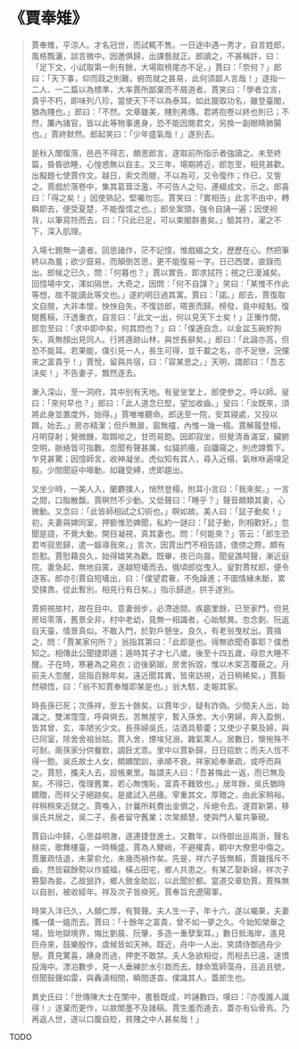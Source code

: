 # 《賈奉雉》

> 賈奉雉，平涼人。才名冠世，而試輒不售。一日途中遇一秀才，自言姓郎，風格飄灑，談言微中。因邀俱歸，出課藝就正。郎讀之，不甚稱許，曰：「足下文，小試取第一則有餘，大場取榜尾亦不足。」賈曰：「奈何？」郎曰：「天下事，仰而跂之則難，俯而就之甚易，此何須鄙人言哉！」遂指一二人、一二篇以為標準，大率賈所鄙棄而不屑道者。賈笑曰：「學者立言，貴乎不朽，即味列八珍，當使天下不以為泰耳。如此獵取功名，雖登臺閣，猶為賤也。」郎曰：「不然。文章雖美，賤則弗傳。君將抱卷以終也則已；不然，簾內諸官，皆以此等物事進身，恐不能因閱君文，另換一副眼睛肺腸也。」賈終默然。郎起笑曰：「少年盛氣哉！」遂別去。
>
> 是秋入闈復落，邑邑不得志，頗思郎言，遂取前所指示者強讀之。未至終篇，昏昏欲睡，心惶惑無以自主。又三年，場期將近，郎忽至，相見甚歡。出擬題七使賈作文。越日，索文而閱，不以為可，又令復作；作已，又訾之。賈戲於落卷中，集其葛茸泛濫，不可告人之句，連綴成文，示之。郎喜曰：「得之矣！」因使熟記，堅囑勿忘。賈笑曰：「實相告」此言不由中，轉瞬即去，便受夏楚，不能復憶之也。」郎坐案頭，強令自誦一遍；因使袒背，以筆寫符而去，曰：「只此已足，可以束閣群書矣。」驗其符，濯之不下，深入肌理。
>
> 入場七題無一遺者。回思諸作，茫不記憶，惟戲綴之文，歷歷在心。然把筆終以為羞；欲少竄易，而顛倒苦思，更不能復易一字。日已西墜，直錄而出。郎候之已久，問：「何暮也？」賈以實告，即求拭符；視之已漫滅矣。回憶場中文，渾如隔世。大奇之，因問：「何不自謀？」笑曰：「某惟不作此等想，故不能讀此等文也。」遂約明日過其寓。賈曰：「諾。」郎去，賈復取文自閱，大非本懷，怏怏自失，不復訪郎，嗒喪而歸。榜發，竟中經魁。復閱舊稿，汗透重衣，自言曰：「此文一出，何以見天下士矣！」正慚怍間，郎忽至曰：「求中即中矣，何其悶也？」曰：「僕適自念，以金盆玉碗貯狗矢，真無顏出見同人。行將遁跡山林，與世長辭矣。」郎曰：「此論亦高，但恐不能耳。若果能，僕引見一人，長生可得，並千載之名，亦不足戀，況儻來之富貴乎！」賈悅，留與共宿，曰：「容某思之。」天明，謂郎曰：「吾志決矣！」不告妻子，飄然遂去。
>
> 漸入深山，至一洞府，其中別有天地。有叟坐堂上，郎使參之，呼以師。叟曰：「來何早也？」郎曰：「此人道念已堅，望加收齒。」叟曰：「汝既來，須將此身並置度外，始得。」賈唯唯聽命。郎送至一院，安其寢處，又投以餌，始去。」房亦精潔；但戶無扉，窗無欞，內惟一幾一榻。賈解履登榻，月明穿射；覺微饑，取餌啖之，甘而易飽。因即寂坐，但覺清香滿室，臟腑空明，脈絡皆可指數。忽聞有聲甚厲，似貓抓癢，自牖窺之，則虎蹲簷下。乍見甚驚；因憶師言，收神凝坐。虎似知有其人，尋入近榻，氣咻咻遍嗅足股。少間聞庭中嗥動，如雞受縛，虎即趨出。
>
> 又坐少時，一美人入，蘭麝撲人，悄然登榻，附耳小言曰：「我來矣。」一言之間，口脂散馥。賈瞑然不少動。又低聲曰：「睡乎？」聲音頗類其妻，心微動。又念曰：「此皆師相試之幻術也。」瞑如故。美人曰：「鼠子動矣！」初，夫妻與婢同室，押褻惟恐婢聞，私約一謎曰：「鼠子動，則相歡好。」忽聞是語，不覺大動，開目凝視，真其妻也。問：「何能來？」答云：「郎生恐君岑寂思歸，遣一嫗導我來。」言次，因賈出門不相告語，偎傍之際，頗有怨懟。賈慰藉良久，始得嬉笑為歡。既畢，夜已向晨，聞叟譙呵聲，漸近庭院。妻急起，無地自匿，遂越短墻而去。俄頃郎從曳入。叟對賈杖郎，便令逐客。郎亦引賈自短墻出，曰：「僕望君奢，不免躁進；不圖情緣未斷，累受撲責。從此暫別，相見行有日矣。」指示歸途，拱手遂別。
>
> 賈俯視故村，故在目中。意妻弱步，必滯途間。疾趨里餘，已至家門，但見房垣零落，舊景全非，村中老幼，竟無一相識者，心始駭異。忽念劉、阮返自天臺，情景真似。不敢入門，於對戶憩坐。良久，有老翁曳杖出。賈揖之，問：「賈某家何所？」翁指其第曰：「此即是也。得無欲聞奇事耶？僕悉知之。相傳此公聞捷即遁；遁時其子才七八歲。後至十四五歲，母忽大睡不醒。子在時，寒暑為之易衣；迨後窮踧，房舍拆毀，惟以木架苫覆蔽之。月前夫人忽醒，屈指百餘年矣。遠近聞其異，皆來訪視，近日稍稀矣。」賈豁然頓悟，曰：「翁不知賈奉雉即某是也。」翁大駭，走報其家。
>
> 時長孫已死；次孫祥，至五十餘矣。以賈年少，疑有詐偽。少間夫人出，始識之。雙涕霪霪，呼與俱去。苦無屋宇，暫入孫舍。大小男婦，奔入盈側，皆其曾、玄，率陋劣少文。長孫婦吳氏，沽酒具藜藿；又使少子果及婦，與已同室，除舍舍祖翁姑。賈入舍，煙埃兒溺，雜氣熏人。居數日，懊惋殊不可耐。兩孫家分供餐飲，調飪尤乖。里中以賈新歸，日日招飲；而夫人恆不得一飽。吳氏故士人女，頗嫻閨訓，承順不衰。祥家給奉漸疏，或呼而與之。賈怒，攜夫人去，設帳東里。每謂夫人曰：「吾甚悔此一返，而已無及矣。不得已，復理舊業，若心無愧恥，富貴不難致也。」居年餘，吳氏猶時饋贈，而祥父子絕跡矣。是歲試入邑癢。宰重其文，厚贈之，由此家稍裕。祥稍稍來近就之。賈喚入，計曩所耗費出金償之，斥絕令去。遂買新第，移吳氏共居之，吳二子，長者留守舊業；次杲頗慧，使與門人輩共筆硯。
>
> 賈自山中歸，心思益明澈，遂連捷登進士。又數年，以侍御出巡兩浙，聲名赫奕，歌舞樓臺，一時稱盛。賈為人鯁峭，不避權貴，朝中大僚思中傷之。賈屢疏恬退，未蒙俞允，未幾而禍作矣。先是，祥六子皆無賴，賈雖擯斥不齒，然皆竊餘勢以作威福，橫占田宅，鄉人共患之。有某乙娶新婦，祥次子篡娶為妾。乙故狙詐，鄉人斂金助訟，以此聞於都。當道交章劾賈。賈殊無以自剖，被收經年。祥及次子皆瘐死。賈奉旨充遼陽軍。
>
> 時杲入泮已久，人頗仁厚，有賢聲。夫人生一子，年十六，遂以囑果，夫妻攜一僕一媼而去。賈曰：「十餘年之富貴，曾不如一夢之久。今始知榮華之場，皆地獄境界，悔比劉晨、阮肇，多造一重孽案耳。」數日抵海岸，遙見巨舟來，鼓樂殷作，虞候皆如天神。既近，舟中一人出，笑請侍御過舟少憩。賈見驚喜，踴身而過，押吏不敢禁。夫人急欲相從，而相去已遠，遂憤投海中。漂泊數步，見一人垂練於水引救而去。隸命篙師蕩舟，且追且號，但聞鼓聲如雷，與轟濤相間，瞬間遂杳。僕識其人，蓋郎生也。
>
> 異史氏曰：「世傳陳大士在闈中，書藝既成，吟誦數四，嘆曰：『亦復誰人識得！』遂棄而更作，以故闈墨不及諸稿。賈生羞而遁去，蓋亦有仙骨焉。乃再返人世，遂以口腹自貶，貧賤之中人甚矣哉！」

TODO

